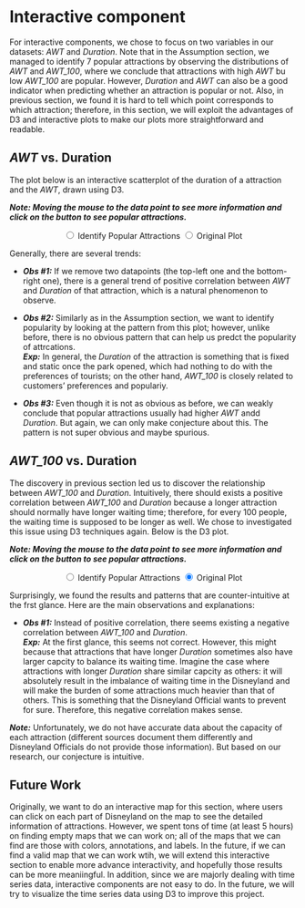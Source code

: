 # Interactive component
<script src="https://d3js.org/d3.v7.min.js"></script>

For interactive components, we chose to focus on two variables in our datasets: _AWT_ and _Duration_. Note that in the Assumption section, 
we managed to identify 7 popular attractions by observing the distributions of _AWT_ and _AWT\_100_, where we conclude that 
attractions with high _AWT_ bu low _AWT\_100_ are popular. However, _Duration_ and _AWT_ can also be a good indicator when predicting whether 
an attraction is popular or not. Also, in previous section, we found it is hard to tell which point corresponds to which attraction; therefore, in this section, 
we will exploit the advantages of D3 and interactive plots to make our plots more straightforward and readable.

## _AWT_ vs. Duration

The plot below is an interactive scatterplot of the duration of a attraction and the _AWT_, drawn using D3. 

***Note: Moving the mouse to the data point to see more information and click on the button to see popular attractions.***

<div style="text-align:center;">
<input type="radio" name="identify_pop" value="pop"> Identify Popular Attractions
<input type="radio" name="identify_pop" value="normal" checked="true"> Original Plot
</div>
<div id="D3" style="text-align:center"></div>
<script src="avg_d_d3.js"></script>

Generally, there are several trends:

- ***Obs #1:*** If we remove two datapoints (the top-left one and the bottom-right one), there is a general trend of positive correlation 
between _AWT_ and _Duration_ of that attraction, which is a natural phenomenon to observe.

- ***Obs #2:*** Similarly as in the Assumption section, we want to identify popularity by looking at the pattern from this plot; however, 
unlike before, there is no obvious pattern that can help us predct the popularity of attrcations.\
***Exp:*** In general, the _Duration_ of the attraction is something that is fixed and static once the park opened, which had nothing to do with the preferences 
of tourists; on the other hand, _AWT\_100_ is closely related to customers' preferences and populariy.

- ***Obs #3:*** Even though it is not as obvious as before, we can weakly conclude that popular attractions usually had higher _AWT_ andd _Duration_. But again, we can 
only make conjecture about this. The pattern is not super obvious and maybe spurious.


## _AWT\_100_ vs. Duration

The discovery in previous section led us to discover the relationship between _AWT\_100_ and _Duration_. Intuitively, 
there should exists a positive correlation between _AWT\_100_ and _Duration_ because a longer attraction should normally have longer 
waiting time; therefore, for every 100 people, the waiting time is supposed to be longer as well. We chose to investigated this issue 
using D3 techniques again. Below is the D3 plot.

***Note: Moving the mouse to the data point to see more information and click on the button to see popular attractions.***

<div style="text-align:center;">
<input type="radio" id="dd2" name="identify_pop" value="pop"> Identify Popular Attractions
<input type="radio" id ="dd2" name="identify_pop" value="normal" checked="true"> Original Plot
</div>
<div id="D3_2" style="text-align:center"></div>
<script src="awt100_d.js"></script>

Surprisingly, we found the results and patterns that are counter-intuitive at the frst glance. Here are the main 
observations and explanations:

- ***Obs #1:*** Instead of positive correlation, there seems existing a negative correlation between _AWT\_100_ and _Duration_.\
***Exp:*** At the first glance, this seems not correct. However, this might because that attractions that have longer _Duration_ sometimes also have 
larger capcity to balance its waiting time. Imagine the case where attractions with longer _Duration_ share similar capcity as others: it will absolutely result in 
the imbalance of waiting time in the Disneyland and will make the burden of some attractions much heavier than that of others. This is something that the Disneyland Official wants to prevent for sure. Therefore, this negative correlation makes sense.

***Note:*** Unfortunately, we do not have accurate data about the capacity of each attraction (different sources document them differently and Disneyland Officials do not provide those information). But based on our research, our conjecture is intuitive.

## Future Work

Originally, we want to do an interactive map for this section, where users can click on each part of Disneyland on the map to see the detailed information of attractions.
However, we spent tons of time (at least 5 hours) on finding empty maps that we can work on; all of the maps that we can find are those with colors, annotations, and labels. In the future, if we can find a valid map that we can work wtih, we will extend this interactive section to enable more advance interactivity, and hopefully those 
results can be more meaniingful. In addition, since we are majorly dealing with time series data, interactive components are not easy to do. In the future, we will try to visualize the time series data using D3 to improve this project.